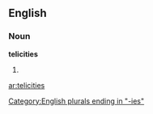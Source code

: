 ==English==

===Noun===
'''telicities'''

# {{plural of|[[telicity]]}}

[[Category:English plurals ending in "-ies"]]

[[ar:telicities]]
